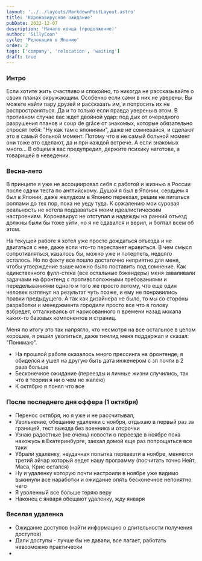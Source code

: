 ```yaml
---
layout: '../../layouts/MarkdownPostLayout.astro'
title: 'Коронавирусное ожидание'
pubDate: 2022-12-07
description: 'Начало конца (продолжение)'
author: 'SillyCoon'
cycle: 'Релокация в Японию'
order: 2
tags: ['company', 'relocation', 'waiting']
draft: true
---
```



### Интро

Если хотите жить счастливо и спокойно, то никогда не рассказывайте о своих планах окружающим. Особенно если сами в них не уверены. Вы можете найти пару друзей и рассказать им, и попросить их не распространяться. Да и то только если правда уверены в этом. В противном случае вас ждет двойной удар: под дых от очередного разрушения планов и coup de grâce от знакомых, которые обязательно спросят тебя: "Ну как там с япониями", даже не сомневайся, и сделают это в самый больной момент. Потому что в не самый больной момент они тоже это сделают, да и при каждой встрече. А если знакомых много... В общем я вас предупредил, держите психику наготове, а товарищей в неведении.

### Весна-лето

В принципе я уже не ассоциировал себя с работой и жизнью в России после сдачи теста по английскому. Душой я был в Японии, сердцем я был в Японии, даже желудком в Японию переехал, решив не питаться роллами до тех пор, пока не уеду туда. К сожалению мои суровая реальность не хотела поддаваться моим идеалистическим настроениям. Коронавирус не отступал и надежды на ранний отъезд должны были бы тоже уйти, но я не сдавался и верил, и болтал всем об этом.

На текущей работе я хотел уже просто дождаться отъезда и не двигаться с нее, даже если что-то перестанет нравиться. В чем смысл сопротивляться, казалось бы, можно уже и потерпеть, недолго осталось. Но по факту все пошло достаточно неприятно для меня, чтобы утверждение выше можно было поставить под сомнение. Как единственного фулл-стека (все остальные бэкендеры) меня заваливали задачами на фронтенд с противоположными требованиями и переделываниями одного и того же просто потому, что еще один человек взглянул на результат чуть позже, и ему не понравились правки предыдущего. А так как дизайнера не было, то мы со стороны разработки и менеджмента городили просто все что в голову взбредет, отталкиваясь от нарисованного n времени назад мокапа каких-то базовых компонентов и страниц.

Меня по итогу это так напрягло, что несмотря на все остальное в целом хорошее, я решил уволиться, даже тимлид меня поддержал и сказал: "Понимаю".

- На прошлой работе оказалось много прессинга на фронтенде, я обиделся и ушел на другую быть дата инженером с зп почти в 2 раза больше
- Бесконечное ожидание (переезды и личные жизни случились, так что в теории я ни о чем не жалею)
- К октябрю я понял что все

### После последнего дня оффера (1 октября)

- Перенос октября, но я уже и не рассчитывал,
- Увольнение, обещание удаленки с ноября, отдыхаю в первый раз за границей, тест выезда без военника и отсрочки
- Узнаю радостные (не очень) новости о переезде в ноябре пока нахожусь в Екатеринбурге, заехал домой еще раз попрощаться все таки
- Убрали удаленку, неудачная попытка перевезти в ноябре, меняется третий эйчар который ведет нашу программу (посчитать точно Нейт, Маса, Крис остался)
- Ну и удаленку которую почти настроили в ноябре уже видимо выкинули все наработки и ожидание опять бесконечное непонятно чего
- Я уволенный все больше теряю веру
- Наконец с января обещают удаленку, жду января

### Веселая удаленка

- Ожидание доступов (найти информацию о длительности получения доступов)
- Дали доступы - лучше бы не давали, все лагает, работать невозможно практически
-
